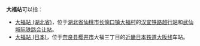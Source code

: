 '''大福站'''可以指：
*[[大福站_(湖北省)|大福站 (湖北省)]]，位于[[湖北省|湖北省]][[仙桃市|仙桃市]][[长倘口镇|长倘口镇]][[大福村|大福村]]的[[汉宜铁路|汉宜铁路]][[越行站|越行站]]和[[武仙城际铁路|武仙城际铁路]][[会让站|会让站]]。
*[[大福站_(日本)|大福站 (日本)]]，位于[[奈良县|奈良县]][[樱井市|樱井市]]大福三丁目的[[近畿日本铁道|近畿日本铁道]][[大阪线|大阪线]]车站。

{{disambig|Cat=三字车站名消歧义}}
